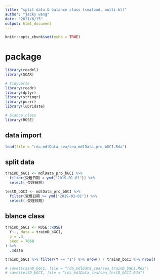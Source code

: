 ```yaml
---
title: "split data & balance class (seafood, multi-bl)"
author: "jacky wang"
date: "2021/6/15"
output: html_document
---
```


```r
knitr::opts_chunk$set(echo = TRUE)
```



# package

```r

library(readxl)
library(SOAR)

# tidyverse
library(readr)
library(dplyr)
library(stringr)
library(purrr)
library(lubridate)

# blance class
library(ROSE)

```



## data import

```r
load(file = "rda_mdlData_sea/sea_mdlData_pro_bGCI.Rda")
```

## split data

```r

trainD_bGCI <- mdlData_pro_bGCI %>% 
  filter(受理日期 < ymd("2019-01-01")) %>% 
  select(-受理日期)

testD_bGCI <- mdlData_pro_bGCI %>% 
  filter(受理日期 >= ymd("2019-01-01")) %>% 
  select(-受理日期)

```

## blance class

```r

trainD_bGCI <- ROSE::ROSE(
  Y~., data = trainD_bGCI, 
  p = .3, 
  seed = 7068
) %>% 
  .$data

trainD_bGCI %>% filter(Y == "1") %>% nrow() / trainD_bGCI %>% nrow()

```

```r
# save(trainD_bGCI, file = "rda_mdlData_sea/sea_trainD_bGCI.Rda")
# save(testD_bGCI, file = "rda_mdlData_sea/sea_testD_bGCI.Rda")
```


